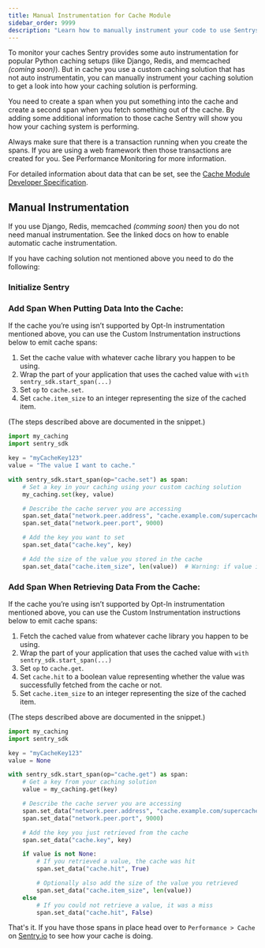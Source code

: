 ```yaml
---
title: Manual Instrumentation for Cache Module
sidebar_order: 9999
description: "Learn how to manually instrument your code to use Sentrys Cache module. "
---
```


To monitor your caches Sentry provides some auto instrumentation for popular Python caching setups (like <PlatformLink to="/integrations/django/">Django</PlatformLink>, <PlatformLink to="/integrations/redis/">Redis</PlatformLink>, and memcached *(coming soon)*). But in cache you use a custom caching solution that has not auto instrumentatin, you can manually instrument your caching solution to get a look into how your caching solution is performing.

You need to create a span when you put something into the cache and create a second span when you fetch something out of the cache. By adding some additional information to those cache Sentry will show you how your caching system is performing.

Always make sure that there is a transaction running when you create the spans. If you are using a web framework then those transactions are created for you. See <PlatformLink to="/performance/">Performance Monitoring</PlatformLink> for more information.

For detailed information about data that can be set, see the [Cache Module Developer Specification](https://develop.sentry.dev/sdk/performance/modules/cache/).

## Manual Instrumentation

If you use <PlatformLink to="/integrations/django/">Django</PlatformLink>, <PlatformLink to="/integrations/redis/">Redis</PlatformLink>,  memcached *(comming soon)* then you do not need manual instrumentation. See the linked docs on how to enable automatic cache instrumentation.

If you have caching solution not mentioned above you need to do the following:

### Initialize Sentry

<PlatformContent includePath="getting-started-config" />

### Add Span When Putting Data Into the Cache:

If the cache you’re using isn’t supported by Opt-In instrumentation mentioned above, you can use the <PlatformLink to="/performance/instrumentation/custom-instrumentation/">Custom Instrumentation</PlatformLink> instructions below to emit cache spans:

1. Set the cache value with whatever cache library you happen to be using.
2. Wrap the part of your application that uses the cached value with  `with sentry_sdk.start_span(...)`
3. Set `op` to `cache.set`.
4. Set `cache.item_size` to an integer representing the size of the cached item.

(The steps described above are documented in the snippet.)

```python
import my_caching
import sentry_sdk

key = "myCacheKey123"
value = "The value I want to cache."

with sentry_sdk.start_span(op="cache.set") as span:
    # Set a key in your caching using your custom caching solution
    my_caching.set(key, value)

    # Describe the cache server you are accessing
    span.set_data("network.peer.address", "cache.example.com/supercache")
    span.set_data("network.peer.port", 9000)

    # Add the key you want to set
    span.set_data("cache.key", key)

    # Add the size of the value you stored in the cache
    span.set_data("cache.item_size", len(value))  # Warning: if value is very big this could use lots of memory
```


### Add Span When Retrieving Data From the Cache:

If the cache you’re using isn’t supported by Opt-In instrumentation mentioned above, you can use the <PlatformLink to="/performance/instrumentation/custom-instrumentation/">Custom Instrumentation</PlatformLink> instructions below to emit cache spans:

1. Fetch the cached value from whatever cache library you happen to be using.
2. Wrap the part of your application that uses the cached value with  `with sentry_sdk.start_span(...)`
3. Set `op` to `cache.get`.
4. Set `cache.hit` to a boolean value representing whether the value was successfully fetched from the cache or not.
5. Set `cache.item_size` to an integer representing the size of the cached item.

(The steps described above are documented in the snippet.)

```python
import my_caching
import sentry_sdk

key = "myCacheKey123"
value = None

with sentry_sdk.start_span(op="cache.get") as span:
    # Get a key from your caching solution
    value = my_caching.get(key)

    # Describe the cache server you are accessing
    span.set_data("network.peer.address", "cache.example.com/supercache")
    span.set_data("network.peer.port", 9000)

    # Add the key you just retrieved from the cache
    span.set_data("cache.key", key)

    if value is not None:
        # If you retrieved a value, the cache was hit
        span.set_data("cache.hit", True)

        # Optionally also add the size of the value you retrieved
        span.set_data("cache.item_size", len(value))
    else
        # If you could not retrieve a value, it was a miss
        span.set_data("cache.hit", False)
```

That's it. If you have those spans in place head over to `Performance > Cache` on [Sentry.io](https://sentry.io) to see how your cache is doing.
